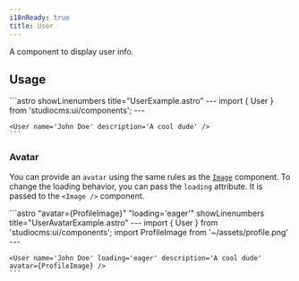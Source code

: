 ```yaml
---
i18nReady: true
title: User
---
```



A component to display user info.

## Usage

<Tabs>
  <TabItem label="Preview">
    <PreviewCard>
      <User name="John Doe" description="A cool dude" />
    </PreviewCard>
  </TabItem>
  <TabItem label="Code">
    ```astro showLinenumbers title="UserExample.astro"
    ---
    import { User } from 'studiocms:ui/components';
    ---

    <User name='John Doe' description='A cool dude' />
    ```
  </TabItem>
</Tabs>

### Avatar

You can provide an `avatar` using the same rules as the [`Image`](https://docs.astro.build/en/guides/images/#src-required) component.
To change the loading behavior, you can pass the `loading` attribute. It is passed to the `<Image />` component.

<Tabs>
  <TabItem label="Preview">
    <PreviewCard>
      <User name="John Doe" loading='eager' description="A cool dude" avatar={Avatar} />
    </PreviewCard>
  </TabItem>
  <TabItem label="Code">
    ```astro "avatar={ProfileImage}" "loading='eager'" showLinenumbers title="UserAvatarExample.astro"
    ---
    import { User } from 'studiocms:ui/components';
    import ProfileImage from '~/assets/profile.png'
    ---

    <User name='John Doe' loading='eager' description='A cool dude' avatar={ProfileImage} />
    ```
  </TabItem>
</Tabs>
